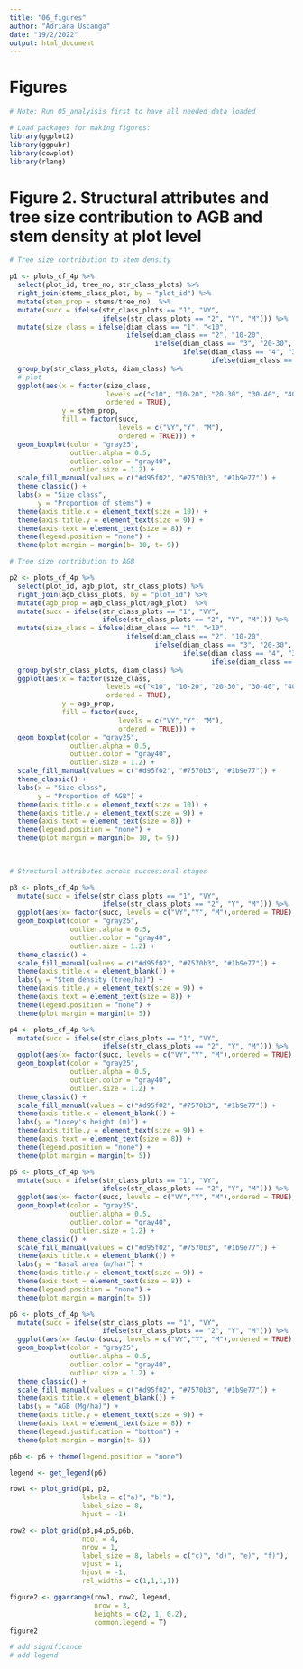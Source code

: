 ```yaml
---
title: "06_figures"
author: "Adriana Uscanga"
date: "19/2/2022"
output: html_document
---
```


# Figures
 
```r
# Note: Run 05_analyisis first to have all needed data loaded

# Load packages for making figures:
library(ggplot2)
library(ggpubr)
library(cowplot)
library(rlang)

```

# Figure 2. Structural attributes and tree size contribution to AGB and stem density at plot level

```r

# Tree size contribution to stem density

p1 <- plots_cf_4p %>%
  select(plot_id, tree_no, str_class_plots) %>%
  right_join(stems_class_plot, by = "plot_id") %>%
  mutate(stem_prop = stems/tree_no)  %>%
  mutate(succ = ifelse(str_class_plots == "1", "VY",
                       ifelse(str_class_plots == "2", "Y", "M"))) %>%
  mutate(size_class = ifelse(diam_class == "1", "<10",
                             ifelse(diam_class == "2", "10-20",
                                    ifelse(diam_class == "3", "20-30",
                                           ifelse(diam_class == "4", "30-40",
                                                  ifelse(diam_class == "5", "40-50", ">50")))))) %>%
  group_by(str_class_plots, diam_class) %>%
  # plot
  ggplot(aes(x = factor(size_class, 
                        levels =c("<10", "10-20", "20-30", "30-40", "40-50", ">50"),
                        ordered = TRUE),
             y = stem_prop,
             fill = factor(succ,
                           levels = c("VY","Y", "M"),
                           ordered = TRUE))) +
  geom_boxplot(color = "gray25",
               outlier.alpha = 0.5,
               outlier.color = "gray40",
               outlier.size = 1.2) +
  scale_fill_manual(values = c("#d95f02", "#7570b3", "#1b9e77")) +
  theme_classic() +
  labs(x = "Size class",
       y = "Proportion of stems") +
  theme(axis.title.x = element_text(size = 10)) +
  theme(axis.title.y = element_text(size = 9)) +
  theme(axis.text = element_text(size = 8)) +
  theme(legend.position = "none") +
  theme(plot.margin = margin(b= 10, t= 9))

# Tree size contribution to AGB

p2 <- plots_cf_4p %>%
  select(plot_id, agb_plot, str_class_plots) %>%
  right_join(agb_class_plots, by = "plot_id") %>%
  mutate(agb_prop = agb_class_plot/agb_plot)  %>%
  mutate(succ = ifelse(str_class_plots == "1", "VY",
                       ifelse(str_class_plots == "2", "Y", "M"))) %>%
  mutate(size_class = ifelse(diam_class == "1", "<10",
                             ifelse(diam_class == "2", "10-20",
                                    ifelse(diam_class == "3", "20-30",
                                           ifelse(diam_class == "4", "30-40",
                                                  ifelse(diam_class == "5", "40-50", ">50")))))) %>%
  group_by(str_class_plots, diam_class) %>%
  ggplot(aes(x = factor(size_class,
                        levels =c("<10", "10-20", "20-30", "30-40", "40-50", ">50"),
                        ordered = TRUE),
             y = agb_prop,
             fill = factor(succ,
                           levels = c("VY","Y", "M"),
                           ordered = TRUE))) +
  geom_boxplot(color = "gray25",
               outlier.alpha = 0.5,
               outlier.color = "gray40",
               outlier.size = 1.2) +
  scale_fill_manual(values = c("#d95f02", "#7570b3", "#1b9e77")) +
  theme_classic() +
  labs(x = "Size class",
       y = "Proportion of AGB") +
  theme(axis.title.x = element_text(size = 10)) +
  theme(axis.title.y = element_text(size = 9)) +
  theme(axis.text = element_text(size = 8)) +
  theme(legend.position = "none") +
  theme(plot.margin = margin(b= 10, t= 9))
  
   

# Structural attributes across succesional stages

p3 <- plots_cf_4p %>%
  mutate(succ = ifelse(str_class_plots == "1", "VY",
                       ifelse(str_class_plots == "2", "Y", "M"))) %>%
  ggplot(aes(x= factor(succ, levels = c("VY","Y", "M"),ordered = TRUE), y = tree_density, fill = factor(succ, levels = c("VY","Y", "M"),ordered = TRUE))) +
  geom_boxplot(color = "gray25",
               outlier.alpha = 0.5,
               outlier.color = "gray40",
               outlier.size = 1.2) +
  theme_classic() +
  scale_fill_manual(values = c("#d95f02", "#7570b3", "#1b9e77")) +
  theme(axis.title.x = element_blank()) +
  labs(y = "Stem density (tree/ha)") +
  theme(axis.title.y = element_text(size = 9)) +
  theme(axis.text = element_text(size = 8)) +
  theme(legend.position = "none") +
  theme(plot.margin = margin(t= 5))

p4 <- plots_cf_4p %>%
  mutate(succ = ifelse(str_class_plots == "1", "VY",
                       ifelse(str_class_plots == "2", "Y", "M"))) %>%
  ggplot(aes(x= factor(succ, levels = c("VY","Y", "M"),ordered = TRUE), y = loreys_height, fill = factor(succ, levels = c("VY","Y", "M"),ordered = TRUE))) +
  geom_boxplot(color = "gray25",
               outlier.alpha = 0.5,
               outlier.color = "gray40",
               outlier.size = 1.2) +
  theme_classic() +
  scale_fill_manual(values = c("#d95f02", "#7570b3", "#1b9e77")) +
  theme(axis.title.x = element_blank()) +
  labs(y = "Lorey's height (m)") +
  theme(axis.title.y = element_text(size = 9)) +
  theme(axis.text = element_text(size = 8)) +
  theme(legend.position = "none") +
  theme(plot.margin = margin(t= 5))

p5 <- plots_cf_4p %>%
  mutate(succ = ifelse(str_class_plots == "1", "VY",
                       ifelse(str_class_plots == "2", "Y", "M"))) %>%
  ggplot(aes(x= factor(succ, levels = c("VY","Y", "M"),ordered = TRUE), y = basal_area_ha, fill = factor(succ, levels = c("VY","Y", "M"),ordered = TRUE))) +
  geom_boxplot(color = "gray25",
               outlier.alpha = 0.5,
               outlier.color = "gray40",
               outlier.size = 1.2) +
  theme_classic() +
  scale_fill_manual(values = c("#d95f02", "#7570b3", "#1b9e77")) +
  theme(axis.title.x = element_blank()) +
  labs(y = "Basal area (m/ha)") +
  theme(axis.title.y = element_text(size = 9)) +
  theme(axis.text = element_text(size = 8)) +
  theme(legend.position = "none") +
  theme(plot.margin = margin(t= 5))

p6 <- plots_cf_4p %>%
  mutate(succ = ifelse(str_class_plots == "1", "VY",
                       ifelse(str_class_plots == "2", "Y", "M"))) %>%
  ggplot(aes(x= factor(succ, levels = c("VY","Y", "M"),ordered = TRUE), y = agb_plot_ha, fill = factor(succ, levels = c("VY","Y", "M"),ordered = TRUE))) +
  geom_boxplot(color = "gray25",
               outlier.alpha = 0.5,
               outlier.color = "gray40",
               outlier.size = 1.2) +
  theme_classic() +
  scale_fill_manual(values = c("#d95f02", "#7570b3", "#1b9e77")) +
  theme(axis.title.x = element_blank()) +
  labs(y = "AGB (Mg/ha)") +
  theme(axis.title.y = element_text(size = 9)) +
  theme(axis.text = element_text(size = 8)) +
  theme(legend.justification = "bottom") +
  theme(plot.margin = margin(t= 5))

p6b <- p6 + theme(legend.position = "none") 

legend <- get_legend(p6)

row1 <- plot_grid(p1, p2,
                  labels = c("a)", "b)"),
                  label_size = 8,
                  hjust = -1)

row2 <- plot_grid(p3,p4,p5,p6b,
                  ncol = 4,
                  nrow = 1,
                  label_size = 8, labels = c("c)", "d)", "e)", "f)"),
                  vjust = 1,
                  hjust = -1,
                  rel_widths = c(1,1,1,1))

figure2 <- ggarrange(row1, row2, legend,
                     nrow = 3,
                     heights = c(2, 1, 0.2),
                     common.legend = T)
figure2

# add significance
# add legend
```

